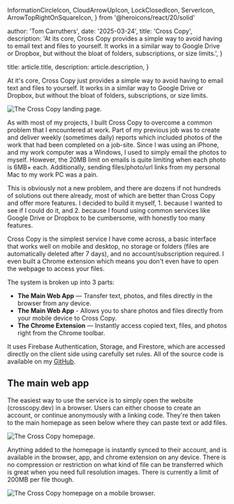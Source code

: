 
  InformationCircleIcon,
  CloudArrowUpIcon,
  LockClosedIcon,
  ServerIcon,
  ArrowTopRightOnSquareIcon,
} from '@heroicons/react/20/solid'

  author: 'Tom Carruthers',
  date: '2025-03-24',
  title: 'Cross Copy',
  description:
    'At its core, Cross Copy provides a simple way to avoid having to email text and files to yourself. It works in a similar way to Google Drive or Dropbox, but without the bloat of folders, subscriptions, or size limits.',
}

  title: article.title,
  description: article.description,
}


At it's core, Cross Copy just provides a simple way to avoid having
to email text and files to yourself. It works in a similar way to
Google Drive or Dropbox, but without the bloat of folders,
subscriptions, or size limits.

<Image src={hero} alt="The Cross Copy landing page." />

As with most of my projects, I built Cross Copy to overcome a
common problem that I encountered at work. Part of my previous job
was to create and deliver weekly (sometimes daily) reports which
included photos of the work that had been completed on a job-site.
Since I was using an iPhone, and my work computer was a Windows, I
used to simply email the photos to myself. However, the 20MB limit
on emails is quite limiting when each photo is 6MB+ each.
Additionally, sending files/photo/url links from my personal Mac
to my work PC was a pain.

This is obviously not a new problem, and there are dozens if not
hundreds of solutions out there already, most of which are better
than Cross Copy and offer more features. I decided to build it
myself, 1. because I wanted to see if I could do it, and 2.
because I found using common services like Google Drive or Dropbox
to be cumbersome, with honestly too many features.

Cross Copy is the simplest service I have come across, a basic
interface that works well on mobile and desktop, no storage or
folders (files are automatically deleted after 7 days), and no
account/subscription required. I even built a Chrome extension
which means you don't even have to open the webpage to access your
files.

The system is broken up into 3 parts:

<ul className="mt-6 space-y-6">
  <li className="flex items-center gap-3">
    <CloudArrowUpIcon className="h-7 w-7 text-indigo-600" aria-hidden="true" />
    <span>
      <strong className="font-semibold">The Main Web App</strong> — Transfer
      text, photos, and files directly in the browser from any device.
    </span>
  </li>
  <li className="flex items-center gap-4">
    <CloudArrowUpIcon className="h-7 w-7 text-indigo-600" aria-hidden="true" />
    <span>
      <strong className="font-semibold">The Main Web App</strong> - Allows you
      to share photos and files directly from your mobile device to Cross Copy.
    </span>
  </li>
  <li className="flex items-center gap-4">
    <ServerIcon className="h-7 w-7 text-indigo-600" aria-hidden="true" />
    <span>
      <strong className="font-semibold">The Chrome Extension</strong> —
      Instantly access copied text, files, and photos right from the Chrome
      toolbar.
    </span>
  </li>
</ul>

It uses Firebase Authentication, Storage, and Firestore, which are
accessed directly on the client side using carefully set rules.
All of the source code is available on my <a href="https://github.com/Cedarche/CrossCopy" target="_blank">GitHub</a>.

## The main web app

The easiest way to use the service is to simply open the website (crosscopy.dev) in a browser. Users can either choose to create an account, or continue anonymously with a linking code. They're then taken to the main homepage as seen below where they can paste text or add files.

<Image src={dashboard_example} alt="The Cross Copy homepage." />

Anything added to the homepage is instantly synced to their account, and is available in the browser, app, and chrome extension on any device. There is no compression or restriction on what kind of file can be transferred which is great when you need full resolution images. There is currently a limit of 200MB per file though.

<Image
  src={mobile_example}
  alt="The Cross Copy homepage on a mobile browser."
/>
